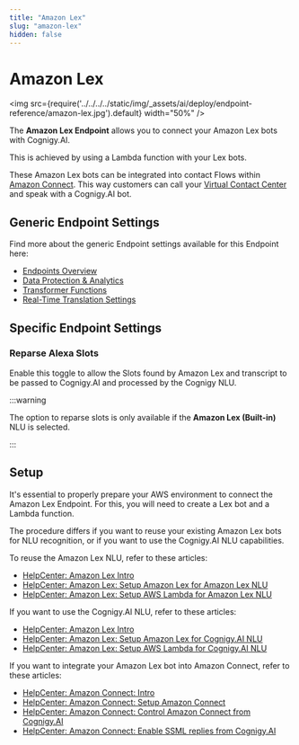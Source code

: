 ```yaml
---
title: "Amazon Lex" 
slug: "amazon-lex" 
hidden: false 
---
```


# Amazon Lex

<img src={require('../../../../static/img/_assets/ai/deploy/endpoint-reference/amazon-lex.jpg').default} width="50%" />

The **Amazon Lex Endpoint** allows you to connect your Amazon Lex bots with Cognigy.AI.

This is achieved by using a Lambda function with your Lex bots.

These Amazon Lex bots can be integrated into contact Flows within [Amazon Connect](https://aws.amazon.com/pm/connect). This way customers can call your [Virtual Contact Center](https://aws.amazon.com/connect/remote-agent) and speak with a Cognigy.AI bot.

## Generic Endpoint Settings

Find more about the generic Endpoint settings available for this Endpoint here:

- [Endpoints Overview](../endpoints/overview.mdx) 
- [Data Protection & Analytics](../endpoints/data-protection-and-analytics.mdx)
- [Transformer Functions](../endpoints/transformers/transformers.mdx)
- [Real-Time Translation Settings](../endpoints/real-time-translation-settings.mdx)  

## Specific Endpoint Settings

### Reparse Alexa Slots

Enable this toggle to allow the Slots found by Amazon Lex and transcript to be passed to Cognigy.AI and processed by the Cognigy NLU.

:::warning

  The option to reparse slots is only available
  if the **Amazon Lex (Built-in)** NLU is selected.

:::

## Setup 

It's essential to properly prepare your AWS environment to connect the Amazon Lex Endpoint. For this, you will need to create a Lex bot and a Lambda function. 

The procedure differs if you want to reuse your existing Amazon Lex bots for NLU recognition, or if you want to use the Cognigy.AI NLU capabilities.  

To reuse the Amazon Lex NLU, refer to these articles: 

- [HelpCenter: Amazon Lex Intro](https://support.cognigy.com/hc/en-us/articles/6229744711964)
- [HelpCenter: Amazon Lex: Setup Amazon Lex for Amazon Lex NLU](https://support.cognigy.com/hc/en-us/articles/6229640404636)
- [HelpCenter: Amazon Lex: Setup AWS Lambda for Amazon Lex NLU](https://support.cognigy.com/hc/en-us/articles/6229644597020)

If you want to use the Cognigy.AI NLU, refer to these articles: 

- [HelpCenter: Amazon Lex Intro](https://support.cognigy.com/hc/en-us/articles/6229744711964)
- [HelpCenter: Amazon Lex: Setup Amazon Lex for Cognigy.AI NLU](https://support.cognigy.com/hc/en-us/articles/6229658502812)
- [HelpCenter: Amazon Lex: Setup AWS Lambda for Cognigy.AI NLU](https://support.cognigy.com/hc/en-us/articles/6229661373084)

If you want to integrate your Amazon Lex bot into Amazon Connect, refer to these articles: 

- [HelpCenter: Amazon Connect: Intro](https://support.cognigy.com/hc/en-us/articles/6229662732444)
- [HelpCenter: Amazon Connect: Setup Amazon Connect](https://support.cognigy.com/hc/en-us/articles/6229664156060)
- [HelpCenter: Amazon Connect: Control Amazon Connect from Cognigy.AI](https://support.cognigy.com/hc/en-us/articles/6229683335196)
- [HelpCenter: Amazon Connect: Enable SSML replies from Cognigy.AI](https://support.cognigy.com/hc/en-us/articles/6229684421916) 